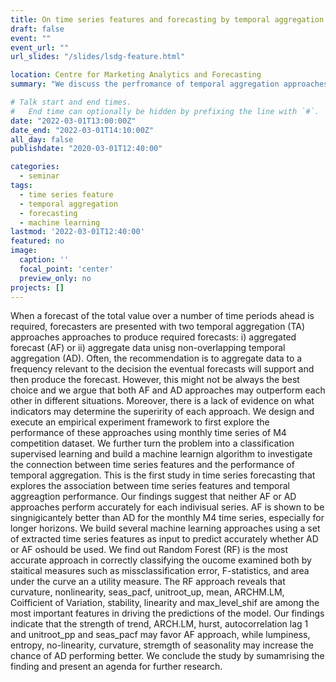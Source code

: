 ```yaml
---
title: On time series features and forecasting by temporal aggregation
draft: false
event: ""
event_url: ""
url_slides: "/slides/lsdg-feature.html"

location: Centre for Marketing Analytics and Forecasting
summary: "We discuss the perfromance of temporal aggregation approaches and examine the association between the original time series features and the performance of temporal aggregation approaches using machine learning"

# Talk start and end times.
#   End time can optionally be hidden by prefixing the line with `#`.
date: "2022-03-01T13:00:00Z"
date_end: "2022-03-01T14:10:00Z"
all_day: false
publishdate: "2020-03-01T12:40:00"

categories:
  - seminar
tags:
  - time series feature
  - temporal aggregation
  - forecasting
  - machine learning
lastmod: '2022-03-01T12:40:00'
featured: no
image:
  caption: ''
  focal_point: 'center'
  preview_only: no
projects: []
---
```


When a forecast of the total value over a number of time periods ahead is required, forecasters are presented with two temporal aggregation (TA) approaches approaches to produce required forecasts: i) aggregated forecast (AF) or ii) aggregate data unisg non-overlapping temporal aggregation (AD). Often, the recommendation is to aggregate data to a frequency relevant to the decision the eventual forecasts will support and then produce the forecast. However, this might not be always the best choice and we argue that both AF and AD approaches may outperform each other in different situations. Moreover, there is a lack of evidence on what indicators may determine the superirity of each approach. 
   We design and execute an empirical experiment framework to first explore the performance of these approaches using monthly time series of M4 competition dataset. We further turn the problem into a classification supervised learning and build a machine learnign algorithm to investigate the connection between time series features and the performance of temporal aggregation. This is the first study in time series forecasting that explores the association between time series features and temporal aggreagtion performance.
   Our findings suggest that neither AF or AD approaches perform accurately for each indivisual series. AF is shown to be singnigicantely better than AD for the monthly M4 time series, especially for longer horizons. We build several machine learning approaches using a set of extracted time series features as input to predict accurately whether AD or AF oshould be used. We find out Random Forest (RF) is the most accurate approach in correctly classifying the oucome examined both by staitical measures such as missclassification error, F-statistics, and area under the curve an a utility measure. The RF approach reveals that curvature, nonlinearity, seas_pacf, unitroot_up, mean, ARCHM.LM, Coifficient of Variation, stability, linearity and max_level_shif are among the most important features in driving the predictions of the model. Our findings indicate that the strength of trend, ARCH.LM, hurst, autocorrelation lag 1 and unitroot_pp and seas_pacf may favor AF approach, while lumpiness, entropy, no-linearity, curvature, stremgth of seasonality may increase the chance of AD performing better. We conclude the study by sumamrising the finding and present an agenda for further research.